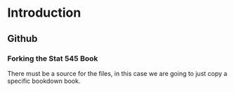 # Introduction

## Github

### Forking the Stat 545 Book
There must be a source for the files, in this case we are going to just copy a specific bookdown book. 
<!-- 1. Goto the [stat 545](https://github.com/rstudio-education/stat545) page -->
<!-- ```{r R-vs-RStudio-1, echo=FALSE, fig.align='center', out.width='95%', purl=FALSE} -->

<!-- knitr::include_graphics("images/Github.png") -->
<!-- ``` -->
<!-- 2.Hit the button in the upper right corner, that says fork -->
<!-- ```{r R-vs-RStudio-1, echo=FALSE, fig.align='center', out.width='95%', purl=FALSE} -->

<!-- knitr::include_graphics("images/Github_fork.png") -->
<!-- ``` -->
<!-- 3.Go to your copy of stat 545 -->
<!-- 4.Hit clone or download -->
<!-- ```{r R-vs-RStudio-1, echo=FALSE, fig.align='center', out.width='95%', purl=FALSE} -->

<!-- knitr::include_graphics("images/Github_link.png") -->
<!-- ``` -->
<!-- 5.Go into Rstudio and create a new github project -->
<!-- ```{r R-vs-RStudio-1, echo=FALSE, fig.align='center', out.width='95%', purl=FALSE} -->

<!-- knitr::include_graphics("images/New_project.png") -->
<!-- ``` -->
<!-- ```{r R-vs-RStudio-1, echo=FALSE, fig.align='center', out.width='95%', purl=FALSE} -->

<!-- knitr::include_graphics("images/Version_Control.png") -->
<!-- ``` -->
<!-- ```{r R-vs-RStudio-1, echo=FALSE, fig.align='center', out.width='95%', purl=FALSE} -->

<!-- knitr::include_graphics("images/R_git.png") -->
<!-- ``` -->
<!-- 6.paste the link from your github fork into the Repository URL and hit create project. -->
<!-- ```{r R-vs-RStudio-1, echo=FALSE, fig.align='center', out.width='95%', purl=FALSE} -->

<!-- knitr::include_graphics("images/R_git_url.png") -->
<!-- ``` -->
<!-- 7. At the bottom of your screen there should be a terminal and console, the console speaks R, and the terminal spearks Linux. This means that the terminal can run github commands -->